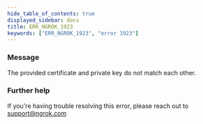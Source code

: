 ```yaml
---
hide_table_of_contents: true
displayed_sidebar: docs
title: ERR_NGROK_1923
keywords: ["ERR_NGROK_1923", "error 1923"]
---
```


### Message

The provided certificate and private key do not match each other.

### Further help

If you're having trouble resolving this error, please reach out to [support@ngrok.com](mailto:support@ngrok.com?subject=Help%20with%20ERR_NGROK_1923)
